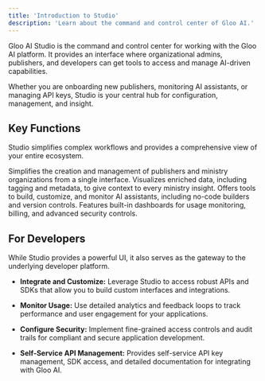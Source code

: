 ```yaml
---
title: 'Introduction to Studio'
description: 'Learn about the command and control center of Gloo AI.'
---
```


Gloo AI Studio is the command and control center for working with the Gloo AI platform. It provides an interface where organizational admins, publishers, and developers can get tools to access and manage AI-driven capabilities.

Whether you are onboarding new publishers, monitoring AI assistants, or managing API keys, Studio is your central hub for configuration, management, and insight.

## Key Functions

Studio simplifies complex workflows and provides a comprehensive view of your entire ecosystem.

<CardGroup cols={2}>
  <Card title="Publisher & Organization Onboarding" href="/studio/manage-organizations">
    Simplifies the creation and management of publishers and ministry organizations from a single interface.
  </Card>
  <Card title="Data Engine Integration" href="/product-guides/data-engine">
    Visualizes enriched data, including tagging and metadata, to give context to every ministry insight.
  </Card>
  <Card title="Assistant Management" href="/product-guides/assistants">
    Offers tools to build, customize, and monitor AI assistants, including no-code builders and version controls.
  </Card>
  <Card title="Security & Analytics" href="#">
    Features built-in dashboards for usage monitoring, billing, and advanced security controls.
  </Card>
</CardGroup>

## For Developers

While Studio provides a powerful UI, it also serves as the gateway to the underlying developer platform.

* **Integrate and Customize:** Leverage Studio to access robust APIs and SDKs that allow you to build custom interfaces and integrations.

* **Monitor Usage:** Use detailed analytics and feedback loops to track performance and user engagement for your applications.

* **Configure Security:** Implement fine-grained access controls and audit trails for compliant and secure application development.

* **Self-Service API Management:** Provides self-service API key management, SDK access, and detailed documentation for integrating with Gloo AI.
